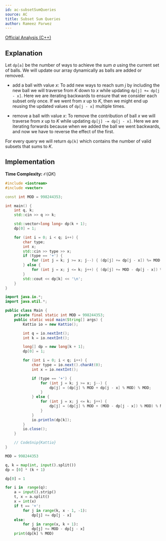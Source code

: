 ```yaml
---
id: ac-subsetSumQueries
source: AC
title: Subset Sum Queries
author: Rameez Parwez
---
```


[Official Analysis (C++)](https://atcoder.jp/contests/abc321/editorial/7281)

## Explanation

Let $\texttt{dp[a]}$ be the number of ways to achieve the sum $a$ using the current set of balls. We will update our array dynamically as balls are added or removed.

- add a ball with value $x$: To add new ways to reach sum $j$ by including the new ball we will traverse from $K$ down to $x$ while updating $\texttt{dp[j] += dp[j - x]}$. Here we are iterating backwards to ensure that we consider each subset only once. If we went from $x$ up to $K$, then we might end up reusing the updated values of $\texttt{dp[j - x]}$ multiple times.

- remove a ball with value $x$: To remove the contribution of ball $x$ we will traverse from $x$ up to $K$ while updating $\texttt{dp[j] -= dp[j - x]}$. Here we are iterating forwards because when we added the ball we went backwards, and now we have to reverse the effect of the first.

For every query we will return $\texttt{dp[k]}$ which contains the number of valid subsets that sums to $K$.

## Implementation

**Time Complexity:** $\mathcal{O}(QK)$

<LanguageSection>
<CPPSection>

```cpp
#include <iostream>
#include <vector>

const int MOD = 998244353;

int main() {
	int q, k;
	std::cin >> q >> k;

	std::vector<long long> dp(k + 1);
	dp[0] = 1;

	for (int i = 0; i < q; i++) {
		char type;
		int x;
		std::cin >> type >> x;
		if (type == '+') {
			for (int j = k; j >= x; j--) { (dp[j] += dp[j - x]) %= MOD; }
		} else {
			for (int j = x; j <= k; j++) { (dp[j] += MOD - dp[j - x]) %= MOD; }
		}
		std::cout << dp[k] << '\n';
	}
}
```

</CPPSection>
<JavaSection>

```java
import java.io.*;
import java.util.*;

public class Main {
	private final static int MOD = 998244353;
    public static void main(String[] args) {
		Kattio io = new Kattio();

		int q = io.nextInt();
		int k = io.nextInt();

		long[] dp = new long[k + 1];
		dp[0] = 1;

		for (int i = 0; i < q; i++) {
			char type = io.next().charAt(0);
			int x = io.nextInt();

			if (type == '+') {
				for (int j = k; j >= x; j--) {
					dp[j] = (dp[j] % MOD + dp[j - x] % MOD) % MOD;
				}
			} else {
				for (int j = x; j <= k; j++) {
					dp[j] = (dp[j] % MOD + (MOD - dp[j - x]) % MOD) % MOD;
				}
			}
			io.println(dp[k]);
		}
		io.close();
	}

	// CodeSnip{Kattio}
}

```


</JavaSection>
<PySection>

```py
MOD = 998244353

q, k = map(int, input().split())
dp = [0] * (k + 1)

dp[0] = 1

for i in  range(q):
    a = input().strip()
    t, x = a.split()
    x = int(x)
    if t == '+':
        for j in range(k, x - 1, -1):
            dp[j] += dp[j - x]
    else:
        for j in range(x, k + 1):
            dp[j] += MOD - dp[j - x]
    print(dp[k] % MOD)
```

</PySection>
</LanguageSection>
